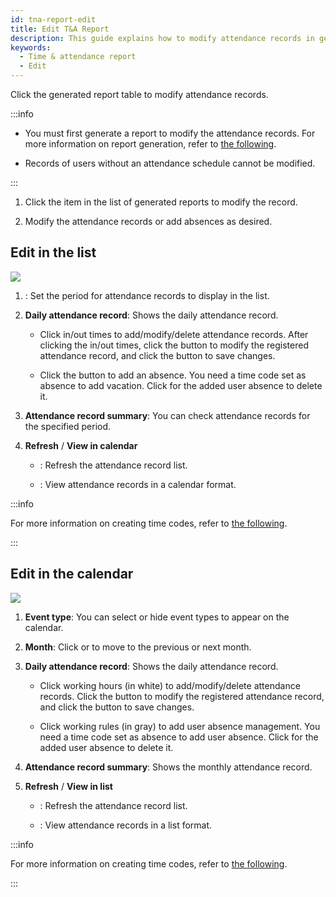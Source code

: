 ```yaml
---
id: tna-report-edit
title: Edit T&A Report
description: This guide explains how to modify attendance records in generated reports.
keywords:
  - Time & attendance report
  - Edit
---
```


Click the generated report table to modify attendance records.

:::info

* You must first generate a report to modify the attendance records. For more information on report generation, refer to [the following](tna-report).

* Records of users without an attendance schedule cannot be modified.

:::

1. Click the item in the list of generated reports to modify the record.

2. Modify the attendance records or add absences as desired.

## Edit in the list

<Image src='/img/biostarx-tna-report-edit-list.png' />

<Calloutlists className='svg-none-style'>

1. <Cmd sid='timeCard.dateRange' product='2' />: Set the period for attendance records to display in the list.

2. **Daily attendance record**: Shows the daily attendance record.

   * Click in/out times to add/modify/delete attendance records. After clicking the in/out times, click the <IcEdit /> button to modify the registered attendance record, and click the <Cmd sid='button.apply' product='2' /> button to save changes.

   * Click the <IcEdit /> button to add an absence. You need a time code set as absence to add vacation. Click <IcTrash2 /> for the added user absence to delete it.

3. **Attendance record summary**: You can check attendance records for the specified period.

4. **Refresh** / **View in calendar**

   * <IcRefresh />: Refresh the attendance record list.

   * <IcCalc />: View attendance records in a calendar format.

</Calloutlists>

:::info

For more information on creating time codes, refer to [the following](tna-rule-shift-paycode).

:::

## Edit in the calendar

<Image src='/img/biostarx-tna-report-edit-calendar.png' />

<Calloutlists className='svg-none-style'>

1. **Event type**: You can select or hide event types to appear on the calendar.

2. **Month**: Click <IcFw /> or <IcBw /> to move to the previous or next month.

3. **Daily attendance record**: Shows the daily attendance record.

   * Click working hours (in white) to add/modify/delete attendance records. Click the <IcEdit /> button to modify the registered attendance record, and click the <Cmd sid='button.apply' product='2' /> button to save changes.

   * Click working rules (in gray) to add user absence management. You need a time code set as absence to add user absence. Click <IcTrash2 /> for the added user absence to delete it.

4. **Attendance record summary**: Shows the monthly attendance record.

5. **Refresh** / **View in list**

   * <IcRefresh />: Refresh the attendance record list.

   * <IcList />: View attendance records in a list format.

</Calloutlists>

:::info

For more information on creating time codes, refer to [the following](tna-rule-shift-paycode).

:::
